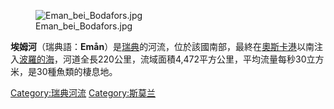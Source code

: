 [[Image:Eman_bei_Bodafors.jpg|right]]

'''埃姆河'''（瑞典語：'''Emån'''）是[[瑞典|瑞典]]的河流，位於該國南部，最終在[[奧斯卡港|奧斯卡港]]以南注入[[波羅的海|波羅的海]]，河道全長220公里，流域面積4,472平方公里，平均流量每秒30立方米，是30種魚類的棲息地。

{{Sweden-geo-stub}}

[[Category:瑞典河流|Category:瑞典河流]]
[[Category:斯莫兰|Category:斯莫兰]]